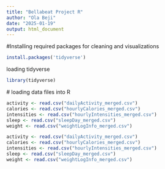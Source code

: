 ```yaml
---
title: "Bellabeat Project R"
author: "Ola Beji"
date: "2025-01-19"
output: html_document
---
```


#Installing required packages for cleaning and visualizations

```r
install.packages('tidyverse')
```

loading tidyverse

```r
library(tidyverse)
```

 # loading data files into R 
 
```r
activity <- read.csv("dailyActivity_merged.csv")
calories <- read.csv("hourlyCalories_merged.csv")
intensities <- read.csv("hourlyIntensities_merged.csv")
sleep <- read.csv("sleepDay_merged.csv")
weight <- read.csv("weightLogInfo_merged.csv")
```
 
 
 ```r
activity <- read.csv("dailyActivity_merged.csv")
calories <- read.csv("hourlyCalories_merged.csv")
intensities <- read.csv("hourlyIntensities_merged.csv")
sleep <- read.csv("sleepDay_merged.csv")
weight <- read.csv("weightLogInfo_merged.csv")

```
 



